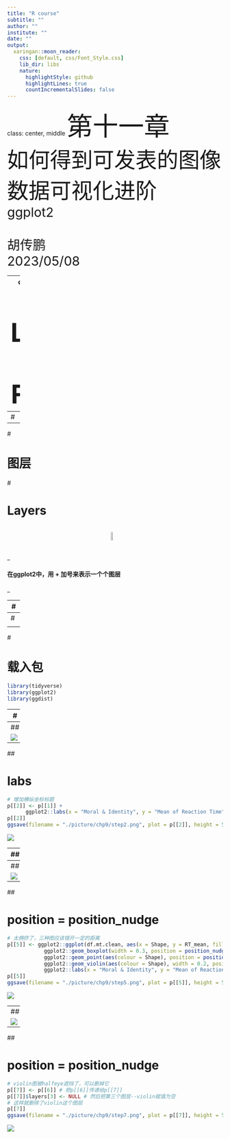 ```yaml
---
title: "R course"
subtitle: ""
author: ""
institute: ""
date: ""
output:
  xaringan::moon_reader:
    css: [default, css/Font_Style.css]
    lib_dir: libs
    nature:
      highlightStyle: github
      highlightLines: true
      countIncrementalSlides: false
---
```

class: center, middle
<span style="font-size: 60px;">第十一章</span> <br>
<span style="font-size: 50px;">如何得到可发表的图像</span> <br>
<span style="font-size: 50px;">数据可视化进阶</span> <br>
<span style="font-size: 30px;">ggplot2</span> <br>
<br>
<br>
<span style="font-size: 30px;">胡传鹏</span> <br>
<span style="font-size: 30px;">2023/05/08</span> <br>

---
class: center, middle
<span style="font-size: 60px;">11.1 Layers and Facets</span> <br>
---
# <h1 lang="zh-CN">图层</h1>
# <h1 lang="en">Layers</h1>
<div style="display:flex; align-items:center;">
  <img src="https://cdn.educba.com/academy/wp-content/uploads/2019/09/Layers-in-Photoshop.jpg.webp" style="width:100%; height: 100%;">
</div>
<br>
_<h4 lang="zh-CN">相信大家都用过PhotoShop，对图层这个概念一定已经非常熟悉了 </h4>_

---
# <h1 lang="zh-CN">图层</h1>
# <h1 lang="en">Layers</h1>
<div style="display:flex; align-items:center; justify-content:center;">
  <img src="https://static.vecteezy.com/system/resources/previews/000/363/962/original/vector-plus-sign-line-black-icon.jpg" style="width:50%; height: 50%;">
</div>
<br>
_<h4 lang="zh-CN">在ggplot2中，用 + 加号来表示一个个图层 </h4>_

---
# <h1 lang="zh-CN">图层</h1>
# <h1 lang="en">Layers</h1>
<div style="display:flex; align-items:center; justify-content:center;">
  <img src="https://r.qcbs.ca/workshop03/book-en/images/gglayers.png" style="width:80%; height: 80%;">
</div>
<br>
_<h4 lang="zh-CN">和PS类似，ggplot2也是通过修改每个图层的信息来美化图片 </h4>_

---
# <h1 lang="zh-CN">图层</h1>
# <h1 lang="en">Facets</h1>

<div style="display:flex; align-items:center; justify-content:center;">
  <img src="http://www.sthda.com/sthda/RDoc/figure/ggplot2/ggplot2-facet-facet-with-two-variable-1.png" style="width:60%; height: 60%;">
</div>
<br>
_<h4 lang="zh-CN">Facet 也可以被认为是图层的一种，也是通过"+"加号叠加在原始图片上 </h4>_

---
# <h1 lang="zh-CN">载入包</h1>
```r
library(tidyverse)
library(ggplot2)
library(ggdist)
```

---
# <h1 lang="zh-CN">读取数据</h1>
```r
df.mt.raw <-  read.csv('./data/match/match_raw.csv',
                       header = T, sep=",", stringsAsFactors = FALSE)
# 创建一个空list用于存放图片
p <- list()
```

# <h1 lang="zh-CN">清洗数据</h1>
```r
df.mt.clean <- df.mt.raw %>%
  dplyr::group_by(Sub, Shape, Match) %>%
  dplyr::summarise(RT_mean = mean(RT)) %>%
  dplyr::ungroup()
```

---
## <h1 lang="en">geom_boxplot</h1> 
```r
# 最简单的箱线图
# 看看不同Shape情况下 平均反应时的分布情况
p[[1]] <- ggplot2::ggplot(df.mt.clean, aes(x = Shape, y = RT_mean, fill = Shape)) +
            ggplot2::geom_boxplot() 
p[[1]]
ggsave(filename = "./picture/chp9/step1.png", plot = p[[1]], height = 5, width = 10, dpi = 100)
```

![](./picture/chp9/step1.png)

---
## <h1 lang="en">labs</h1> 
```r
# 增加横纵坐标标题
p[[2]] <- p[[1]] +
      ggplot2::labs(x = "Moral & Identity", y = "Mean of Reaction Time", title = "Boxplot of RT_mean by Shape") 
p[[2]]
ggsave(filename = "./picture/chp9/step2.png", plot = p[[2]], height = 5, width = 10, dpi = 100)
```

![](./picture/chp9/step2.png)

---
## <h1 lang="en">geom_point</h1> 
```r
# 叠加点图
p[[3]] <- p[[2]] +
  ggplot2::geom_point(aes(colour = Shape), position = position_jitter(width = 0.2), size = 3, alpha = 0.5) 
p[[3]]
ggsave(filename = "./picture/chp9/step3.png", plot = p[[3]], height = 5, width = 10, dpi = 100)
```

![](./picture/chp9/step3.png)

---
## <h1 lang="en">geom_violin</h1> 
```r
# 叠加小提琴图
p[[4]] <- p[[3]] +
  ggplot2::geom_violin(aes(colour = Shape), color = "black", width = 0.2) 
p[[4]]
ggsave(filename = "./picture/chp9/step4.png", plot = p[[4]], height = 5, width = 10, dpi = 100)
```

![](./picture/chp9/step4.png)

---
## <h1 lang="en">position = position_nudge</h1> 
```r
# 太拥挤了，三种图应该错开一定的距离
p[[5]] <- ggplot2::ggplot(df.mt.clean, aes(x = Shape, y = RT_mean, fill = Shape)) +
            ggplot2::geom_boxplot(width = 0.3, position = position_nudge(x = -0.3), alpha = 0.5) + # 箱线图左移0.3个单位
            ggplot2::geom_point(aes(colour = Shape), position = position_jitter(width = 0.1), size = 3, alpha = 0.5) + # 点图处于中间，但是调整宽度
            ggplot2::geom_violin(aes(colour = Shape), width = 0.2, position = position_nudge(x = 0.3)) + # 小提琴图右移0.3各单位
            ggplot2::labs(x = "Moral & Identity", y = "Mean of Reaction Time", title = "Boxplot of RT_mean by Shape")
p[[5]]
ggsave(filename = "./picture/chp9/step5.png", plot = p[[5]], height = 5, width = 10, dpi = 100)
```

![](./picture/chp9/step5.png)

---
## <h1 lang="en">position = position_nudge</h1> 
```r
# 给点图添加一个正态拟合线
p[[6]] <- p[[5]] +
  ggdist::stat_halfeye(adjust = 0.2,justification = -0.35, alpha = 0.5, width = 0.5)
  # adjust 拟合的锐度(平滑度), justification位置, alpha 透明度
p[[6]]
ggsave(filename = "./picture/chp9/step6.png", plot = p[[6]], height = 5, width = 10, dpi = 100)
```

![](./picture/chp9/step6.png)

---
## <h1 lang="en">position = position_nudge</h1> 
```r
# violin图被halfeye遮挡了，可以删掉它
p[[7]] <- p[[6]] # 把p[[6]]传递给p[[7]]
p[[7]]$layers[3] <- NULL # 然后把第三个图层--violin赋值为空
# 这样就删除了violin这个图层
p[[7]]
ggsave(filename = "./picture/chp9/step7.png", plot = p[[7]], height = 5, width = 10, dpi = 100)
```

![](./picture/chp9/step7.png)